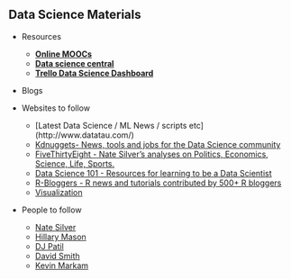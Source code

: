 
## Data Science Materials

 * Resources
   + **[Online MOOCs](http://www.quora.com/What-are-the-best-data-science-MOOCs/answer/Thia-Kai-Xin)**
   + **[Data science central](http://www.datasciencecentral.com/profiles/blogs/huge-trello-list-of-great-data-science-resources)**
   + **[Trello Data Science Dashboard](https://trello.com/b/rbpEfMld/data-science)**
 
 
 * Blogs
  
 * Websites to follow
   + [Latest Data Science / ML News / scripts etc] (http://www.datatau.com/)
   + [Kdnuggets- News, tools and jobs for the Data Science community](http://www.kdnuggets.com/)
   + [FiveThirtyEight - Nate Silver's analyses on Politics, Economics, Science, Life, Sports.](http://fivethirtyeight.com/)
   + [Data Science 101 - Resources for learning to be a Data Scientist](http://101.datascience.community/)
   + [R-Bloggers - R news and tutorials contributed by 500+ R bloggers](http://www.r-bloggers.com/)
   + [Visualization](www.flowingdata.com)
 
  * People to follow
    + [Nate Silver](https://twitter.com/NateSilver538)
    + [Hillary Mason](https://twitter.com/hmason)
    + [DJ Patil](https://twitter.com/dpatil)
    + [David Smith](https://twitter.com/revodavid)
    + [Kevin Markam](https://github.com/justmarkham/DAT3/blob/master/resources.md)
    
    
 